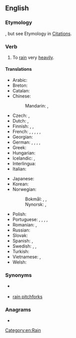 ==English==

===Etymology===
{{unk|lang=en}}, but see Etymology in [[:Citations:rain cats and dogs#Etymology|Citations]].

===Verb===
{{en-verb|head=[[rain]] [[cat]]s and [[dog]]s|rains cats and dogs|raining cats and dogs|rained cats and dogs}}

# {{lb|en|idiomatic}} To [[rain]] very [[heavily]].
#: {{syn|en|bucket|bucket down|chuck it down|rain buckets|rain dogs and cats|rain pitchforks|pelt|piss down|pour|stream|teem}}

====Translations====
{{trans-top|to rain very heavily}}
* Arabic: {{t|ar|أَمْطَرَ بِغَزَارَة|tr=ʾamṭara bi-ḡazāra}}
* Breton: {{t|br|Gwelet a ran da gazh er jardin}}
* Catalan: {{t+|ca|ploure a bots i barrals}}
* Chinese:
*: Mandarin: {{t+|cmn|傾盆大雨|sc=Hani}}, {{t+|cmn|倾盆大雨|tr=qīngpéndàyǔ|sc=Hani}}
* Czech: {{t+|cs|lít jako z konve}}, {{t|cs|padat trakaře}}
* Dutch: {{t|nl|pijpenstelen regenen}}, {{t|nl|regenen dat het giet}}
* Finnish: {{t|fi|sataa kaatamalla}}, {{t|fi|sataa äkäisiä ämmiä äkeet selässä}}, {{t|fi|sataa kuin saavista kaataen}}
* French: {{t+|fr|pleuvoir des cordes}}, {{t+|fr|pleuvoir à verse}}, {{t+|fr|pleuvoir des hallebardes}}, {{t+|fr|pleuvoir comme vache qui pisse}}, {{qualifier|Québec}} {{t+|fr|pleuvoir à boire debout}}, {{qualifier|Belgium}} {{t+|fr|dracher}}
* Georgian: {{t|ka|კოკისპირული წვიმა}}
* German: {{t+|de|Bindfäden regnen}}, {{t+|de|in Strömen regnen}}, {{t|de|aus allen Kannen gießen}}, {{t|de|aus allen Kannen schütten}}, {{t|de|es schüttet wie aus Eimern}}
* Greek: {{t|el|βρέχει με το τουλούμι}}
* Hungarian: {{t|hu|zuhog, mintha dézsából öntenék}}
* Icelandic: {{t|is|vera mígandi rigning}}, {{t|is|rigna eldi og brennisteini}}
* Interlingua: {{t-check|ia|[[pluver]] [[torrentialmente]]}} {{attention|ia|2=was "[[pluver]] [[torrentialmente]]" - assumed sum-of-parts; if an idiom, remove the wikilinks to the individual words. see [[User:Kephir/gadgets/xte#Translation_fixing]]}}
* Italian: {{t|it|piovere a catinelle}}
{{trans-mid}}
* Japanese: {{t|ja|土砂降りになる|tr=どしゃぶりになる, doshaburi-ni naru}}
* Korean: {{t|ko|비가 억수같이 쏟아진다|tr=bi-ga eoksu-gachi ssodajinda}}
* Norwegian:
*: Bokmål: {{t+|nb|høljeregne}}, {{t+|nb|høljregne}}, {{t|nb|regne sinte kjerringer}} {{qualifier|rain mad hags}}
*: Nynorsk: {{t|nn|høljeregne}}, {{t|nn|ausregne}}
* Polish: {{t+|pl|lać jak z cebra}}
* Portuguese: {{t|pt|o céu vir abaixo}}, {{t+|pt|chover a cântaros}} {{qualifier|Portugal}}, {{t|pt|chover a potes}} {{qualifier|Portugal}}, {{t|pt|[[cair]] [[um]] [[toró]]}} {{qualifier|Brazil}}, {{t|pt|chover canivetes}} {{qualifier|Brazil}}
* Romanian: {{t|ro|a ploua cu găleata}}, {{t|ro|plouă cu găleata}}
* Russian: {{t|ru|лить как из ведра́}}
* Slovak: {{t|sk|liať ako z krhly}}
* Spanish: {{t+|es|llover a cántaros}}, {{t+|es|llover a mares}}
* Swedish: {{t+|sv|ösregna}}, {{t+|sv|spöregna}}, {{t+|sv|stå som spön i backen}}
* Turkish: {{t|tr|bardaktan boşalırcasına yağmak}}
* Vietnamese: {{t|vi|([[trời]]) [[mưa]] [[xối xả]]}}, {{t|vi|([[trời]]) [[mưa như trút]]}}
* Welsh: {{t+|cy|bwrw hen wragedd â ffyn}}
{{trans-bottom}}

===Synonyms===
* {{qualifier|vulgar}} {{l|en|piss it down}}
* [[rain pitchforks]]

===Anagrams===
* {{anagrams|en|rain dogs and cats}}

[[Category:en:Rain]]